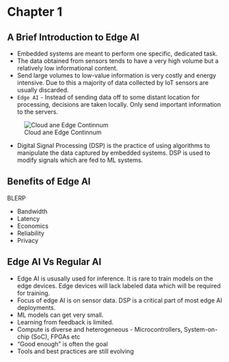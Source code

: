 # Chapter 1
## A Brief Introduction to Edge AI

* Embedded systems are meant to perform one specific, dedicated task.
* The data obtained from sensors tends to have a very high volume but a relatively low informational content.
* Send large volumes to low-value information is very costly and energy intensive. Due to this a majority of data collected by IoT sensors are usually discarded.
* `Edge AI` - Instead of sending data off to some distant location for processing, decisions are taken locally. Only send important information to the servers.

![Cloud ane Edge Continnum](/Images/ai_edge_continuum.png)

* Digital Signal Processing (DSP) is the practice of using algorithms to manipulate the data captured by embedded systems. DSP is used to modify signals which are fed to ML systems.

## Benefits of Edge AI
BLERP

* Bandwidth
* Latency
* Economics
* Reliability
* Privacy


## Edge AI Vs Regular AI
* Edge AI is ususally used for inference. It is rare to train models on the edge devices. Edge devices will lack labeled data which will be required for training.
* Focus of edge AI is on sensor data. DSP is a critical part of most edge AI deployments.
* ML models can get very small. 
* Learning from feedback is limited.
* Compute is diverse and heterogeneous - Microcontrollers, System-on-chip (SoC), FPGAs etc
* "Good enough" is often the goal
* Tools and best practices are still evolving

